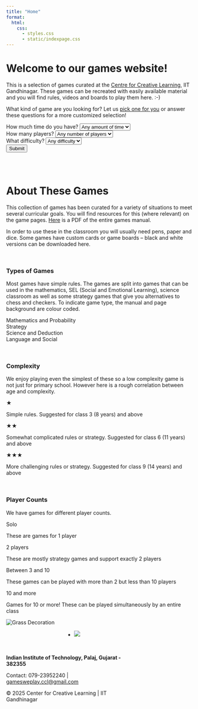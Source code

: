 ```yaml
---
title: "Home"
format:
  html:
    css: 
      - styles.css
      - static/indexpage.css
---
```


# **Welcome to our games website!**
This is a selection of games curated at the [Centre for Creative Learning](https://ccl.iitgn.ac.in), IIT Gandhinagar. These games can be recreated with easily available material and you will find rules, videos and boards to play them here. :-) \

What kind of game are you looking for? Let us <a href="#" id="lucky-link">pick one for you</a> or answer these questions for a more customized selection! \


<!-- If you are reading this, that means you probably have an interest in games for learning. The good news is that you have come to the right place.

This website showcases a selection of 50 games curated at the [Centre for Creative Learning](https://ccl.iitgn.ac.in), IIT Gandhinagar. You will find the rules, videos and boards to play these games here. :-)

Scroll below to know more about these games or go to All Games for the complete list. Confused about what to play? Let us <a href="#" id="lucky-link">pick one for you!</a> Or answer these questions for a more customized selection! -->


```{=html}
<form id="game-filter" style="background: transparent">

  <div class="form-row">
    <label for="time">How much time do you have?</label>
    <select name="time" id="time">
      <option value="">Any amount of time</option>
      <option value="10"><= 10 mins</option>
      <option value="20">10-20 mins</option>
      <option value="30">20-30 mins</option>
      <option value="40">30-40 mins</option>
    </select>
  </div>

  <div class="form-row">
    <label for="players">How many players?</label>
    <select name="players" id="players">
      <option value="">Any number of players</option>
      <option value="1">Solo</option>
      <option value="2">2 Players</option>
      <option value="4">Between 3 and 10</option>
      <option value="10">10 and more</option>
    </select>
  </div>

  <div class="form-row">
    <label for="difficulty">What difficulty?</label>
    <select name="difficulty" id="difficulty">
      <option value="">Any difficulty</option>
      <option value="easy">Easy</option>
      <option value="medium">Medium</option>
      <option value="hard">Hard</option>
    </select>
  </div>

  <div class="form-actions">
    <button type="submit" id="find-button">Submit</button>
    <!-- <button type="button" id="lucky-button" class="lucky-btn">Pick one for me!</button> -->
  </div>

</form>

<div id="results" style="display: none;">
  <!-- <h3><em>Suggestions</em></h3> -->
  <p id="results-content"></p>
</div>
<div id="random-from-filtered-container" style="display: none; text-align: center; margin-top: 1rem;">
  <button id="filtered-random-btn" class="lucky-btn">Pick random from these</button>
</div>

<script src="static/indexpage.js"></script>
```
 
\
\

# **About These Games**
This collection of games has been curated for a variety of situations to meet several curricular goals. You will find resources for this (where relevant) on the game pages. [Here](https://drive.google.com/file/d/1hCDHz6vS9PuA_KgVw0_3o5RFWZhisK7U/view?usp=sharing) is a PDF of the entire games manual. 

In order to use these in the classroom you will usually need pens, paper and dice. Some games have custom cards or game boards – black and white versions can be downloaded here. \

<!-- There is some game in this collection for everyone and every setting. To play most of these games, you simply need some pens, paper, dice and the game board. You can find the printable game boards on each game's page. If you have the Game Box, then you already have all of that with you!\ -->

\

### Types of Games
Most games have simple rules. The games are split into games that can be used in the mathematics, SEL (Social and Emotional Learning), science classroom as well as some strategy games that give you alternatives to chess and checkers. To indicate game type, the manual and page background are colour coded.

<!-- Most games have simple rules. Each game is focused on a particular area of learning, and hence are split into these color coded categories to be used in different classrooms. -->


<span class="color-box" style="background-color: rgb(240, 136, 75);"></span> Mathematics and Probability \
<span class="color-box" style="background-color: #f7ee4c;"></span> Strategy \
<span class="color-box" style="background-color: #b3d34a;"></span> Science and Deduction \
<span class="color-box" style="background-color: #8cd6ea;"></span> Language and Social \


\

### Complexity
We enjoy playing even the simplest of these so a low complexity game is not just for primary school. However here is a rough correlation between age and complexity.

<!-- We catergorize each game in terms of Complexity. A higher complexity simply means that the rules are more intricate. Each game, regardless of complexity is meant to be enjoyed and played by all. -->

::: {.about-info-grid}
::: {.label}
★
:::
::: {.desc}
Simple rules. Suggested for class 3 (8 years) and above
:::
::: {.label}
★★
:::
::: {.desc}
Somewhat complicated rules or strategy. Suggested for class 6 (11 years) and above
:::
::: {.label}
★★★
:::
::: {.desc}
More challenging rules or strategy. Suggested for class 9 (14 years) and above
:::
:::


\

### Player Counts

We have games for different player counts.


::: {.about-info-grid}
::: {.label}
Solo
:::
::: {.desc}
These are games for 1 player
:::
::: {.label}
2 players
:::
::: {.desc}
These are mostly strategy games and support exactly 2 players
:::
::: {.label}
Between 3 and 10
:::
::: {.desc}
These games can be played with more than 2 but less than 10 players
:::
::: {.label}
10 and more
:::
::: {.desc}
Games for 10 or more! These can be played simultaneously by an entire class
:::
:::



```{=html}
<footer class="footer" style="width=100%;">
  <div class="footer-graphic">
    <img src="static/backgrounds/grass.svg" alt="Grass Decoration">
  </div>

  <div class="nav-footer">

    <div class="nav-footer-left">
      <ul class="footer-items list-unstyled">
        <!-- <li class="nav-item compact" style="margin-right: 1rem;">
          <a href="https://youtube.com/" target="_blank" rel="noopener noreferrer">
            <img src="https://upload.wikimedia.org/wikipedia/commons/0/09/YouTube_full-color_icon_%282017%29.svg" alt="Youtube Logo" class="footer-logo youtube-logo">
          </a>
        </li> -->
        <li class="nav-item compact" style="margin-left: 10rem;">
          <a href="https://iitgn.ac.in/" target="_blank" rel="noopener noreferrer">
            <img src="static/images/iitgn_logo.png" class="footer-logo">
          </a>
        </li>
      </ul>
    </div>

    <div class="nav-footer-center">
      &nbsp;
    </div>

    <div class="nav-footer-right" style="margin-right: 10rem;">
      <p><strong>Indian Institute of Technology, Palaj, Gujarat - 382355</strong></p>
      <p>Contact: 079-23952240 | <a href="mailto:gamesweplay.ccl@gmail.com">gamesweplay.ccl@gmail.com</a></p>
      <p>© 2025 Center for Creative Learning | IIT Gandhinagar</p>
    </div>
    
  </div>
</footer>

```
